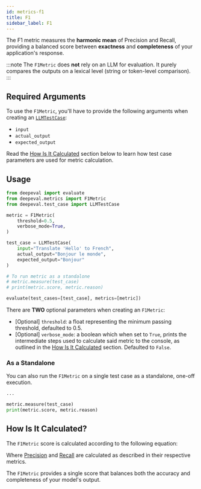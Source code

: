 ```yaml
---
id: metrics-f1
title: F1
sidebar_label: F1
---
```


<head>
  <link
    rel="canonical"
    href="https://deepeval.com/docs/metrics-f1"
  />
</head>


<MetricTagsDisplayer singleTurn={true} usesLLMs={false} referenceless={false} />

The F1 metric measures the **harmonic mean** of Precision and Recall, providing a balanced score between **exactness** and **completeness** of your application's response.

:::note
The `F1Metric` does **not** rely on an LLM for evaluation. It purely compares the outputs on a lexical level (string or token-level comparison).
:::

## Required Arguments

To use the `F1Metric`, you'll have to provide the following arguments when creating an [`LLMTestCase`](/docs/evaluation-test-cases#llm-test-case):

- `input`
- `actual_output`
- `expected_output`

Read the [How Is It Calculated](#how-is-it-calculated) section below to learn how test case parameters are used for metric calculation.

## Usage

```python
from deepeval import evaluate
from deepeval.metrics import F1Metric
from deepeval.test_case import LLMTestCase

metric = F1Metric(
    threshold=0.5,
    verbose_mode=True,
)

test_case = LLMTestCase(
    input="Translate 'Hello' to French",
    actual_output="Bonjour le monde",
    expected_output="Bonjour"
)

# To run metric as a standalone
# metric.measure(test_case)
# print(metric.score, metric.reason)

evaluate(test_cases=[test_case], metrics=[metric])
```

There are **TWO** optional parameters when creating an `F1Metric`:

- [Optional] `threshold`: a float representing the minimum passing threshold, defaulted to 0.5.
- [Optional] `verbose_mode`: a boolean which when set to `True`, prints the intermediate steps used to calculate said metric to the console, as outlined in the [How Is It Calculated](#how-is-it-calculated) section. Defaulted to `False`.

### As a Standalone

You can also run the `F1Metric` on a single test case as a standalone, one-off execution.

```python
...

metric.measure(test_case)
print(metric.score, metric.reason)
```

## How Is It Calculated?

The `F1Metric` score is calculated according to the following equation:

<Equation formula="\text{F1} = \frac{2 \times \text{Precision} \times \text{Recall}}{\text{Precision} + \text{Recall}}" />

Where [Precision](/docs/metrics-precision) and [Recall](/docs/metrics-recall) are calculated as described in their respective metrics.

The `F1Metric` provides a single score that balances both the accuracy and completeness of your model's output.

